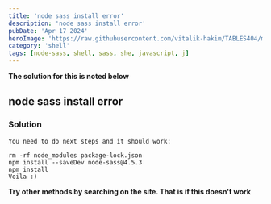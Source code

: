 ---
title: 'node sass install error'
description: 'node sass install error'
pubDate: 'Apr 17 2024'
heroImage: 'https://raw.githubusercontent.com/vitalik-hakim/TABLES404/main/error_b/SHELL.jpg'
category: 'shell'
tags: [node-sass, shell, sass, she, javascript, j]
---

**The solution for this is noted below**

## node sass install error

### Solution

```shell
You need to do next steps and it should work:

rm -rf node_modules package-lock.json 
npm install --saveDev node-sass@4.5.3 
npm install
Voila :)
```
**Try other methods by searching on the site. That is if this doesn't work**
